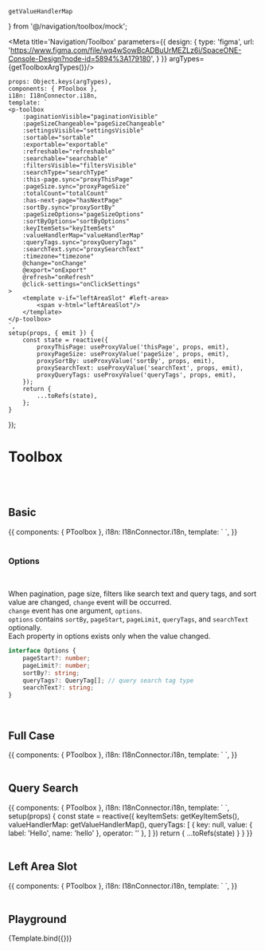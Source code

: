 

    getValueHandlerMap
} from '@/navigation/toolbox/mock';


<Meta title='Navigation/Toolbox' parameters={{
    design: {
        type: 'figma',
        url: 'https://www.figma.com/file/wq4wSowBcADBuUrMEZLz6i/SpaceONE-Console-Design?node-id=5894%3A179180',
    }
}} argTypes={getToolboxArgTypes()}/>


    props: Object.keys(argTypes),
    components: { PToolbox },
    i18n: I18nConnector.i18n,
    template: `
    <p-toolbox
        :paginationVisible="paginationVisible"
        :pageSizeChangeable="pageSizeChangeable"
        :settingsVisible="settingsVisible"
        :sortable="sortable"
        :exportable="exportable"
        :refreshable="refreshable"
        :searchable="searchable"
        :filtersVisible="filtersVisible"
        :searchType="searchType"
        :this-page.sync="proxyThisPage"
        :pageSize.sync="proxyPageSize"
        :totalCount="totalCount"
        :has-next-page="hasNextPage"
        :sortBy.sync="proxySortBy"
        :pageSizeOptions="pageSizeOptions"
        :sortByOptions="sortByOptions"
        :keyItemSets="keyItemSets"
        :valueHandlerMap="valueHandlerMap"
        :queryTags.sync="proxyQueryTags"
        :searchText.sync="proxySearchText"
        :timezone="timezone"
        @change="onChange"
        @export="onExport"
        @refresh="onRefresh"
        @click-settings="onClickSettings"
    >
        <template v-if="leftAreaSlot" #left-area>
            <span v-html="leftAreaSlot"/>
        </template>
    </p-toolbox>
    `,
    setup(props, { emit }) {
        const state = reactive({
            proxyThisPage: useProxyValue('thisPage', props, emit),
            proxyPageSize: useProxyValue('pageSize', props, emit),
            proxySortBy: useProxyValue('sortBy', props, emit),
            proxySearchText: useProxyValue('searchText', props, emit),
            proxyQueryTags: useProxyValue('queryTags', props, emit),
        });
        return {
            ...toRefs(state),
        };
    }
});


# Toolbox

<br />
<br />

## Basic

<Canvas>
    <Story name="Basic">
{{
    components: { PToolbox },
    i18n: I18nConnector.i18n,
    template: `
    <p-toolbox />
`,
}}
    </Story>
</Canvas>

<br/>
<br/>

### Options

<br/>

When pagination, page size, filters like search text and query tags, and sort value are changed, `change` event will be occurred.<br/>
`change` event has one argument, `options`. <br/>
`options` contains `sortBy`, `pageStart`, `pageLimit`, `queryTags`, and `searchText` optionally.<br/>
Each property in options exists only when the value changed.<br/>

```typescript
interface Options {
    pageStart?: number;
    pageLimit?: number;
    sortBy?: string;
    queryTags?: QueryTag[]; // query search tag type
    searchText?: string;
}
```

<br/>


## Full Case

<Canvas>
    <Story name="Full Case" height="150px">
{{
    components: { PToolbox },
    i18n: I18nConnector.i18n,
    template: `
    <p-toolbox
        paginationVisible
        pageSizeChangeable
        sortable
        exportable
        refreshable
        searchable
        filtersVisible
        settingsVisible
        :sortBy="'Recent'"
        :sortByOptions="[{ name: 'Recent', label: 'Recent' }]"
    >
    </p-toolbox>
`,
}}
    </Story>
</Canvas>

<br/>
<br/>

## Query Search

<Canvas>
    <Story name="Query Search" height="200px">
{{
    components: { PToolbox },
    i18n: I18nConnector.i18n,
    template: `
    <p-toolbox
        searchable
        searchType="query"
        filtersVisible
        :key-item-sets="keyItemSets"
        :value-handler-map="valueHandlerMap"
        :queryTags.sync="queryTags"
    >
    </p-toolbox>
`,
    setup(props) {
        const state = reactive({
            keyItemSets: getKeyItemSets(),
            valueHandlerMap: getValueHandlerMap(),
            queryTags: [
                { key: null, value: { label: 'Hello', name: 'hello' }, operator: '' },
            ]
        })
        return {
            ...toRefs(state)
        }
    }
}}
    </Story>
</Canvas>

<br/>
<br/>

## Left Area Slot

<Canvas>
    <Story name="Left Area Slot">
{{
    components: { PToolbox },
    i18n: I18nConnector.i18n,
    template: `
    <p-toolbox
        searchable
        searchType="query"
        filtersVisible
        :queryTags="[
            { key: null, value: { label: 'Hello', name: 'hello' }, operator: '' },
        ]"
    >
        <template #left-area>
            <button class="py-1 px-3 h-full rounded-sm bg-primary text-white font-bold text-lg">LEFT AREA</button>
        </template>
    </p-toolbox>
`,
}}
    </Story>
</Canvas>

<br/>
<br/>

## Playground

<Canvas>
    <Story name="Playground">
        {Template.bind({})}
    </Story>
</Canvas>

<ArgsTable story="Playground"/>

